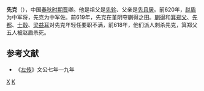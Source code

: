 {{模板:Infobox 先秦人物
|名称= 先克
|图像=
|图说=
|姓=
|氏=[[先氏|先]]
|名=克
|字=
|别名=
|别字=
|谥号=
|时代=春秋
|国家=[[卫国|卫]] 
|身份=中军佐
|出生=
|逝世=前618年
|在位=
|父=[[先且居|先且居]]
|母=
|正妻=
|妾=
|子女=
|太子=
}}
'''先克'''（{{bd|前7世纪||前618年||catIdx=X}}），中国[[春秋时期|春秋时期]][[晋国|晋]]卿。他是祖父是[[先轸|先轸]]、父亲是[[先且居|先且居]]。前620年，[[赵盾|赵盾]]为中军将，先克为中军佐。前619年，先克在堇阴夺蒯得之田。[[蒯得|蒯得]]和[[箕郑父|箕郑父]]、[[先都|先都]]、[[士縠|士縠]]、[[梁益耳|梁益耳]]对先克年轻任要职不满，前618年，他们派人刺杀先克，箕郑父五人被赵盾杀死。

==参考文献==
*《[[左传|左传]]》文公七年—九年

[[Category:晋卿|X]]
[[Category:先姓|K]]